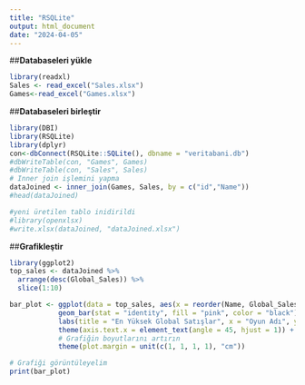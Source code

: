 ```yaml
---
title: "RSQLite"
output: html_document
date: "2024-04-05"
---
```


##**Databaseleri yükle **
```r
library(readxl)
Sales <- read_excel("Sales.xlsx")
Games<-read_excel("Games.xlsx")
```


##**Databaseleri birleştir**

```r
library(DBI)
library(RSQLite)
library(dplyr)
con<-dbConnect(RSQLite::SQLite(), dbname = "veritabani.db")
#dbWriteTable(con, "Games", Games)
#dbWriteTable(con, "Sales", Sales)
# Inner join işlemini yapma
dataJoined <- inner_join(Games, Sales, by = c("id","Name"))
#head(dataJoined)

#yeni üretilen tablo inidirildi
#library(openxlsx)
#write.xlsx(dataJoined, "dataJoined.xlsx")


```



##**Grafikleştir**

```r
library(ggplot2)
top_sales <- dataJoined %>%
  arrange(desc(Global_Sales)) %>%
  slice(1:10)

bar_plot <- ggplot(data = top_sales, aes(x = reorder(Name, Global_Sales), y = Global_Sales)) +
            geom_bar(stat = "identity", fill = "pink", color = "black") +
            labs(title = "En Yüksek Global Satışlar", x = "Oyun Adı", y = "Global Satışlar") +
            theme(axis.text.x = element_text(angle = 45, hjust = 1)) +
            # Grafiğin boyutlarını artırın
            theme(plot.margin = unit(c(1, 1, 1, 1), "cm"))

# Grafiği görüntüleyelim
print(bar_plot)
```


